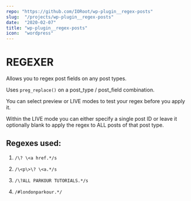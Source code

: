 ```yaml
---
repo: "https://github.com/IORoot/wp-plugin__regex-posts"
slug:  "/projects/wp-plugin__regex-posts"
date:  "2020-02-07"
title: "wp-plugin__regex-posts"
icon:  "wordpress"
---
```

# REGEXER

Allows you to regex post fields on any post types.

Uses `preg_replace()` on a post_type / post_field combination. 

You can select preview or LIVE modes to test your regex before you apply it. 

Within the LIVE mode you can either specify a single post ID or leave it optionally blank to apply the regex to ALL posts of that post type.


## Regexes used:

1. `/\? \<a href.*/s`

1. `/\<p\>\? \<a.*/s`

1. `/\?ALL PARKOUR TUTORIALS.*/s`

1. `/#londonparkour.*/`